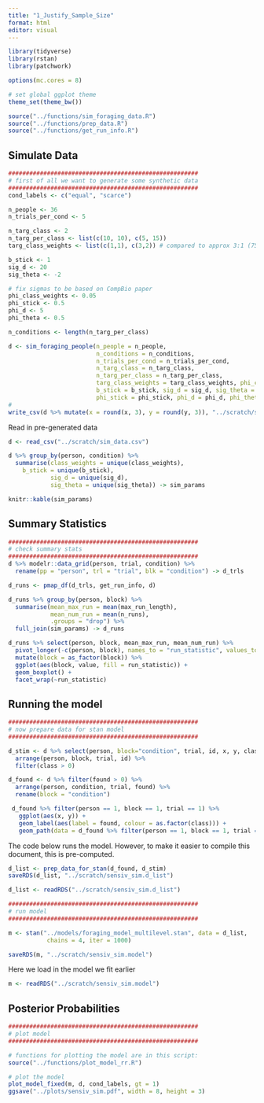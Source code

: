 ```yaml
---
title: "1_Justify_Sample_Size"
format: html
editor: visual
---
```


```r
library(tidyverse)
library(rstan)
library(patchwork)

options(mc.cores = 8)

# set global ggplot theme
theme_set(theme_bw())

source("../functions/sim_foraging_data.R")
source("../functions/prep_data.R")
source("../functions/get_run_info.R")
```

## Simulate Data

```r
######################################################
# first of all we want to generate some synthetic data
######################################################
cond_labels <- c("equal", "scarce")

n_people <- 36
n_trials_per_cond <- 5

n_targ_class <- 2
n_targ_per_class <- list(c(10, 10), c(5, 15))
targ_class_weights <- list(c(1,1), c(3,2)) # compared to approx 3:1 (75%) in Tagu & Kristjansson (2021)

b_stick <- 1
sig_d <- 20
sig_theta <- -2

# fix sigmas to be based on CompBio paper
phi_class_weights <- 0.05
phi_stick <- 0.5
phi_d <- 5
phi_theta <- 0.5

n_conditions <- length(n_targ_per_class)
```

```r
d <- sim_foraging_people(n_people = n_people,
                         n_conditions = n_conditions,
                         n_trials_per_cond = n_trials_per_cond,
                         n_targ_class = n_targ_class,
                         n_targ_per_class = n_targ_per_class,
                         targ_class_weights = targ_class_weights, phi_class_weights = phi_class_weights,
                         b_stick = b_stick, sig_d = sig_d, sig_theta = sig_theta, # fixed effects
                         phi_stick = phi_stick, phi_d = phi_d, phi_theta = phi_theta) # random effects)
# 
write_csv(d %>% mutate(x = round(x, 3), y = round(y, 3)), "../scratch/sim_data.csv")
```

Read in pre-generated data

```r
d <- read_csv("../scratch/sim_data.csv")

d %>% group_by(person, condition) %>%
  summarise(class_weights = unique(class_weights),
    b_stick = unique(b_stick),
            sig_d = unique(sig_d),
            sig_theta = unique(sig_theta)) -> sim_params

knitr::kable(sim_params)
```

## Summary Statistics

```r
######################################################
# check summary stats
######################################################
d %>% modelr::data_grid(person, trial, condition) %>% 
  rename(pp = "person", trl = "trial", blk = "condition") -> d_trls

d_runs <- pmap_df(d_trls, get_run_info, d)

d_runs %>% group_by(person, block) %>%
  summarise(mean_max_run = mean(max_run_length),
            mean_num_run = mean(n_runs),
            .groups = "drop") %>%
  full_join(sim_params) -> d_runs

d_runs %>% select(person, block, mean_max_run, mean_num_run) %>%
  pivot_longer(-c(person, block), names_to = "run_statistic", values_to = "value") %>%
  mutate(block = as_factor(block)) %>%
  ggplot(aes(block, value, fill = run_statistic)) + 
  geom_boxplot() +
  facet_wrap(~run_statistic)

```

## Running the model

```r
######################################################
# now prepare data for stan model
######################################################

d_stim <- d %>% select(person, block="condition", trial, id, x, y, class) %>%
  arrange(person, block, trial, id) %>%
  filter(class > 0)

d_found <- d %>% filter(found > 0) %>% 
  arrange(person, condition, trial, found) %>%
  rename(block = "condition")

 d_found %>% filter(person == 1, block == 1, trial == 1) %>%
   ggplot(aes(x, y)) + 
   geom_label(aes(label = found, colour = as.factor(class))) + 
   geom_path(data = d_found %>% filter(person == 1, block == 1, trial == 1, found>0), size = 1)
```

The code below runs the model. However, to make it easier to compile this document, this is pre-computed.

```r
d_list <- prep_data_for_stan(d_found, d_stim)
saveRDS(d_list, "../scratch/sensiv_sim.d_list")
```

```r

d_list <- readRDS("../scratch/sensiv_sim.d_list")

######################################################
# run model
######################################################

m <- stan("../models/foraging_model_multilevel.stan", data = d_list, 
           chains = 4, iter = 1000)

saveRDS(m, "../scratch/sensiv_sim.model")
```

Here we load in the model we fit earlier

```r
m <- readRDS("../scratch/sensiv_sim.model")
```

## Posterior Probabilities

```r
######################################################
# plot model
######################################################

# functions for plotting the model are in this script: 
source("../functions/plot_model_rr.R")    

# plot the model
plot_model_fixed(m, d, cond_labels, gt = 1)    
ggsave("../plots/sensiv_sim.pdf", width = 8, height = 3)
```
